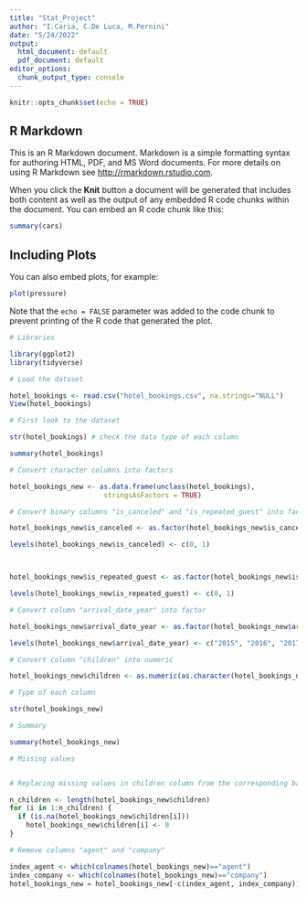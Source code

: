 ---
title: "Stat_Project"
author: "I.Caria, C.De Luca, M.Pernini"
date: "5/24/2022"
output:
  html_document: default
  pdf_document: default
editor_options: 
  chunk_output_type: console
---

```{r setup, include=FALSE}
knitr::opts_chunk$set(echo = TRUE)
```

## R Markdown

This is an R Markdown document. Markdown is a simple formatting syntax for authoring HTML, PDF, and MS Word documents. For more details on using R Markdown see <http://rmarkdown.rstudio.com>.

When you click the **Knit** button a document will be generated that includes both content as well as the output of any embedded R code chunks within the document. You can embed an R code chunk like this:

```{r cars}
summary(cars)
```

## Including Plots

You can also embed plots, for example:

```{r pressure, echo=FALSE}
plot(pressure)
```

Note that the `echo = FALSE` parameter was added to the code chunk to prevent printing of the R code that generated the plot.

```{r message=FALSE, warning=FALSE}
# Libraries

library(ggplot2)
library(tidyverse)
```


```{r}
# Load the dataset

hotel_bookings <- read.csv("hotel_bookings.csv", na.strings="NULL")
View(hotel_bookings)
```


```{r}
# First look to the dataset

str(hotel_bookings) # check the data type of each column

summary(hotel_bookings)

```



```{r}
# Convert character columns into factors

hotel_bookings_new <- as.data.frame(unclass(hotel_bookings),
                       stringsAsFactors = TRUE)
```


```{r}
# Convert binary columns "is_canceled" and "is_repeated_guest" into factor

hotel_bookings_new$is_canceled <- as.factor(hotel_bookings_new$is_canceled)

levels(hotel_bookings_new$is_canceled) <- c(0, 1)



hotel_bookings_new$is_repeated_guest <- as.factor(hotel_bookings_new$is_repeated_guest)

levels(hotel_bookings_new$is_repeated_guest) <- c(0, 1)

```

```{r}
# Convert column "arrival_date_year" into factor

hotel_bookings_new$arrival_date_year <- as.factor(hotel_bookings_new$arrival_date_year)

levels(hotel_bookings_new$arrival_date_year) <- c("2015", "2016", "2017")
```

```{r}
# Convert column "children" into numeric

hotel_bookings_new$children <- as.numeric(as.character(hotel_bookings_new$children))
```


```{r}
# Type of each column

str(hotel_bookings_new)

# Summary

summary(hotel_bookings_new)
```



```{r}
# Missing values


# Replacing missing values in children column from the corresponding babies column

n_children <- length(hotel_bookings_new$children)
for (i in 1:n_children) {
  if (is.na(hotel_bookings_new$children[i]))
    hotel_bookings_new$children[i] <- 0
}

# Remove columns "agent" and "company"

index_agent <- which(colnames(hotel_bookings_new)=="agent")
index_company <- which(colnames(hotel_bookings_new)=="company")
hotel_bookings_new = hotel_bookings_new[-c(index_agent, index_company)]
```

